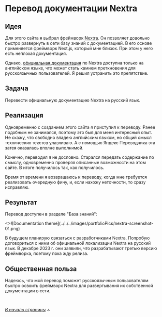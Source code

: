 
<a name="top-of-page"></a>

# Перевод документации Nextra

## Идея

Для этого сайта я выбрал фреймворк [Nextra](https://nextra.site). Он позволяет довольно быстро развернуть в сети базу знаний с документацией. В его основе применяется фреймворк Next.js, который мне близок. При этом у него есть неплохая документация.

Однако, [официальная документация](https://nextra.site/docs) по Nextra доступна только на английском языке, что может стать камнем преткновения для русскоязычных пользователей. Я решил устранить это препятствие.

## Задача

Перевести официальную документацию Nextra на русский язык.

## Реализация

Одновременно с созданием этого сайта я приступил к переводу. Ранее подобным не занимался, поэтому это был для меня интересный опыт. Не скажу, что свободно владею английским языком, но общий смысл технических текстов улавливаю. А с помощью Яндекс Переводчика эта затея оказалась вполне выполнимой. 

Конечно, переводил я не дословно. Старался передать содержание по смыслу, одновременно проверяя описанные возможности на этом сайте. В итоге получилось так, как получилось. 

Время от времени я возвращаюсь к переводу, когда мне требуется реализовать очередную фичу, и, если нахожу неточности, то сразу исправляю.

## Результат

Перевод доступен в разделе "База знаний":

<Cards num={2}>
  <Cards.Card image arrow title="Перейти к документации" href="../../knowledge-base/nextra/"
  >
    <>![Documentation theme](../../../images/portfolioPics/nextra-screenshot-01.png)</>
  </Cards.Card>
</Cards>

В будущем планирую связаться с разработчиками Nextra. Попробую договориться с ними об официальной локализации Nextra на русский язык. В декабре 2023 г. они заявили, что разрабатывают третью версию фреймворка, поэтому пока жду релиза.

## Общественная польза

Надеюсь, что мой перевод поможет русскоязычным пользователям быстро освоить фреймворк Nextra для развертывания их собственной документации в сети.

<br />

*[В начало страницы](#top-of-page)* 🔝